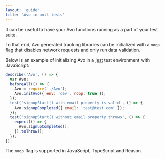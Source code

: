 ```yaml
---
layout: 'guide'
title: 'Avo in unit tests'
---
```



It can be useful to have your Avo functions running as a part of your test suite.

To that end, Avo generated tracking libraries can be initialized with a `noop` flag
that disables network requests and only run data validation.

Below is an example of initializing Avo in a [jest](https://jestjs.io) test environment with JavaScript:

```js
describe('Avo', () => {
  var Avo;
  beforeAll(() => {
    Avo = require('./Avo');
    Avo.initAvo({ env: 'dev', noop: true });
  });
  test('signupStart() with email property is valid', () => {
    Avo.signupCompleted({ email: 'test@test.com' });
  });
  test('signupStart() without email property throws', () => {
    expect(() => {
      Avo.signupCompleted();
    }).toThrow();
  });
});
```

The `noop` flag is supported in JavaScript, TypeScript and Reason.
